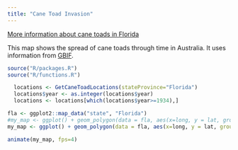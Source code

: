 ```yaml
---
title: "Cane Toad Invasion"
---
```


[More information about cane toads in Florida](https://www.smithsonianmag.com/smart-news/plague-invasive-cane-toads-overruns-florida-community-180971797/)

This map shows the spread of cane toads through time in Australia. It uses information from [GBIF](http://www.gbif.org).


```r
source("R/packages.R")
source("R/functions.R")
```

```r
  locations <- GetCaneToadLocations(stateProvince="Florida")
  locations$year <- as.integer(locations$year)
  locations <- locations[which(locations$year>=1934),]
```

```r
fla <- ggplot2::map_data("state", "Florida")
#my_map <- ggplot() + geom_polygon(data = fla, aes(x=long, y = lat, group = group)) + coord_fixed(1.3) + geom_point(data=locations, aes(x=locations$decimalLongitude, y=locations$decimalLatitude), col=rgb(1,0,0,0.4)) + labs(title = 'Year: {frame_time}') + transition_time(year) + ease_aes('linear') + shadow_mark() + theme(axis.title.x=element_blank(), axis.text.x=element_blank(), axis.ticks.x=element_blank(), axis.title.y=element_blank(), axis.text.y=element_blank(), axis.ticks.y=element_blank()) + theme(panel.border = element_blank(), panel.grid.major = element_blank(),panel.grid.minor = element_blank())
my_map <- ggplot() + geom_polygon(data = fla, aes(x=long, y = lat, group = group)) + coord_fixed(1.3) + geom_point(data=locations, aes(x=locations$decimalLongitude, y=locations$decimalLatitude), col=rgb(1,0,0,0.4)) + labs(title = 'Year: {frame_time}') + transition_time(year) + shadow_mark() + theme(axis.title.x=element_blank(), axis.text.x=element_blank(), axis.ticks.x=element_blank(), axis.title.y=element_blank(), axis.text.y=element_blank(), axis.ticks.y=element_blank()) + theme(panel.border = element_blank(), panel.grid.major = element_blank(),panel.grid.minor = element_blank())

animate(my_map, fps=4)
```
